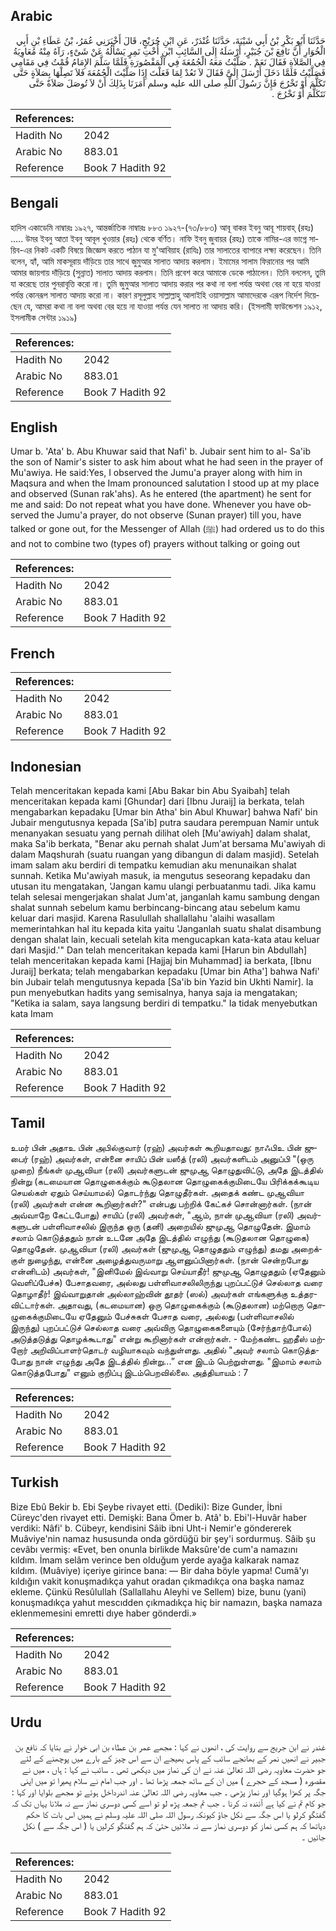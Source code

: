 ## Arabic


<div dir="rtl" lang="ar" style={{fontSize:'larger',backgroundColor:'#f8f9fa',padding:20}}>
حَدَّثَنَا أَبُو بَكْرِ بْنُ أَبِي شَيْبَةَ، حَدَّثَنَا غُنْدَرٌ، عَنِ ابْنِ جُرَيْجٍ، قَالَ أَخْبَرَنِي عُمَرُ، بْنُ عَطَاءِ بْنِ أَبِي الْخُوَارِ أَنَّ نَافِعَ بْنَ جُبَيْرٍ، أَرْسَلَهُ إِلَى السَّائِبِ ابْنِ أُخْتِ نَمِرٍ يَسْأَلُهُ عَنْ شَىْءٍ، رَآهُ مِنْهُ مُعَاوِيَةُ فِي الصَّلاَةِ فَقَالَ نَعَمْ ‏.‏ صَلَّيْتُ مَعَهُ الْجُمُعَةَ فِي الْمَقْصُورَةِ فَلَمَّا سَلَّمَ الإِمَامُ قُمْتُ فِي مَقَامِي فَصَلَّيْتُ فَلَمَّا دَخَلَ أَرْسَلَ إِلَىَّ فَقَالَ لاَ تَعُدْ لِمَا فَعَلْتَ إِذَا صَلَّيْتَ الْجُمُعَةَ فَلاَ تَصِلْهَا بِصَلاَةٍ حَتَّى تَكَلَّمَ أَوْ تَخْرُجَ فَإِنَّ رَسُولَ اللَّهِ صلى الله عليه وسلم أَمَرَنَا بِذَلِكَ أَنْ لاَ تُوصَلَ صَلاَةٌ حَتَّى نَتَكَلَّمَ أَوْ نَخْرُجَ ‏.‏
</div>
<div style={{backgroundColor:'#f8f9fa',padding:20, marginBottom: 10}}><table> <thead> <tr> <th>References:</th> <th></th> </tr> </thead> <tbody><tr><td>Hadith No</td><td>2042</td></tr><tr><td>Arabic No</td><td>883.01</td></tr><tr><td>Reference</td><td>Book 7 Hadith 92</td></tr></tbody></table></div>

## Bengali


<div dir="ltr" lang="bn" style={{fontSize:'larger',backgroundColor:'#f8f9fa',padding:20}}>
হাদিস একাডেমি নাম্বারঃ ১৯২৭, আন্তর্জাতিক নাম্বারঃ ৮৮৩ ১৯২৭-(৭৩/৮৮৩) আবূ বাকর ইবনু আবূ শায়বাহ্ (রহঃ) ..... উমর ইবনু আতা ইবনু আবূল খুওয়ার (রহঃ) থেকে বর্ণিত। নাফি ইবনু জুবায়র (রহঃ) তাকে নামির-এর ভাগ্নে সায়িব-এর নিকট একটি বিষয়ে জিজ্ঞেস করতে পাঠান যা মু'আবিয়াহ (রাযিঃ) তার সালাতের ব্যাপারে লক্ষ্য করেছেন। তিনি বলেন, হ্যাঁ, আমি মাকসূরায় দাঁড়িয়ে তার সাথে জুমুআর সালাত আদায় করলাম। ইমামের সালাম ফিরানোর পর আমি আমার জায়গায় দাঁড়িয়ে (সুন্নাত) সালাত আদায় করলাম। তিনি প্রবেশ করে আমাকে ডেকে পাঠালেন। তিনি বললেন, তুমি যা করেছে তার পুনরাবৃত্তি করো না। তুমি জুমুআর সালাত আদায় করার পর কথা না বলা পর্যন্ত অথবা বের না হয়ে যাওয়া পর্যন্ত কোনরূপ সালাত আদায় করো না। কারণ রসূলুল্লাহ সাল্লাল্লাহু আলাইহি ওয়াসাল্লাম আমাদেরকে এরূপ নির্দেশ দিয়েছেন যে, আমরা কথা না বলা অথবা বের হয়ে না যাওয়া পর্যন্ত যেন সালাত না আদায় করি। (ইসলামী ফাউন্ডেশন ১৯১২, ইসলামীক সেন্টার ১৯১৯)
</div>
<div style={{backgroundColor:'#f8f9fa',padding:20, marginBottom: 10}}><table> <thead> <tr> <th>References:</th> <th></th> </tr> </thead> <tbody><tr><td>Hadith No</td><td>2042</td></tr><tr><td>Arabic No</td><td>883.01</td></tr><tr><td>Reference</td><td>Book 7 Hadith 92</td></tr></tbody></table></div>

## English


<div dir="ltr" lang="en" style={{fontSize:'larger',backgroundColor:'#f8f9fa',padding:20}}>
Umar b. 'Ata' b. Abu Khuwar said that Nafi' b. Jubair sent him to al- Sa'ib the son of Namir's sister to ask him about what he had seen in the prayer of Mu'awiya. He said:Yes, I observed the Jumu'a prayer along with him in Maqsura and when the Imam pronounced salutation I stood up at my place and observed (Sunan rak'ahs). As he entered (the apartment) he sent for me and said: Do not repeat what you have done. Whenever you have observed the Jumu'a prayer, do not observe (Sunan prayer) till you, have talked or gone out, for the Messenger of Allah (ﷺ) had ordered us to do this and not to combine two (types of) prayers without talking or going out
</div>
<div style={{backgroundColor:'#f8f9fa',padding:20, marginBottom: 10}}><table> <thead> <tr> <th>References:</th> <th></th> </tr> </thead> <tbody><tr><td>Hadith No</td><td>2042</td></tr><tr><td>Arabic No</td><td>883.01</td></tr><tr><td>Reference</td><td>Book 7 Hadith 92</td></tr></tbody></table></div>

## French


<div dir="ltr" lang="fr" style={{fontSize:'larger',backgroundColor:'#f8f9fa',padding:20}}>

</div>
<div style={{backgroundColor:'#f8f9fa',padding:20, marginBottom: 10}}><table> <thead> <tr> <th>References:</th> <th></th> </tr> </thead> <tbody><tr><td>Hadith No</td><td>2042</td></tr><tr><td>Arabic No</td><td>883.01</td></tr><tr><td>Reference</td><td>Book 7 Hadith 92</td></tr></tbody></table></div>

## Indonesian


<div dir="ltr" lang="id" style={{fontSize:'larger',backgroundColor:'#f8f9fa',padding:20}}>
Telah menceritakan kepada kami [Abu Bakar bin Abu Syaibah] telah menceritakan kepada kami [Ghundar] dari [Ibnu Juraij] ia berkata, telah mengabarkan kepadaku [Umar bin Atha' bin Abul Khuwar] bahwa Nafi' bin Jubair mengutusnya kepada [Sa'ib] putra saudara perempuan Namir untuk menanyakan sesuatu yang pernah dilihat oleh [Mu'awiyah] dalam shalat, maka Sa'ib berkata, "Benar aku pernah shalat Jum'at bersama Mu'awiyah di dalam Maqshurah (suatu ruangan yang dibangun di dalam masjid). Setelah imam salam aku berdiri di tempatku kemudian aku menunaikan shalat sunnah. Ketika Mu'awiyah masuk, ia mengutus seseorang kepadaku dan utusan itu mengatakan, 'Jangan kamu ulangi perbuatanmu tadi. Jika kamu telah selesai mengerjakan shalat Jum'at, janganlah kamu sambung dengan shalat sunnah sebelum kamu berbincang-bincang atau sebelum kamu keluar dari masjid. Karena Rasulullah shallallahu 'alaihi wasallam memerintahkan hal itu kepada kita yaitu 'Janganlah suatu shalat disambung dengan shalat lain, kecuali setelah kita mengucapkan kata-kata atau keluar dari Masjid.'" Dan telah menceritakan kepada kami [Harun bin Abdullah] telah menceritakan kepada kami [Hajjaj bin Muhammad] ia berkata, [Ibnu Juraij] berkata; telah mengabarkan kepadaku [Umar bin Atha'] bahwa Nafi' bin Jubair telah mengutusnya kepada [Sa'ib bin Yazid bin Ukhti Namir]. Ia pun menyebutkan hadits yang semisalnya, hanya saja ia mengatakan; "Ketika ia salam, saya langsung berdiri di tempatku." Ia tidak menyebutkan kata Imam
</div>
<div style={{backgroundColor:'#f8f9fa',padding:20, marginBottom: 10}}><table> <thead> <tr> <th>References:</th> <th></th> </tr> </thead> <tbody><tr><td>Hadith No</td><td>2042</td></tr><tr><td>Arabic No</td><td>883.01</td></tr><tr><td>Reference</td><td>Book 7 Hadith 92</td></tr></tbody></table></div>

## Tamil


<div dir="ltr" lang="ta" style={{fontSize:'larger',backgroundColor:'#f8f9fa',padding:20}}>
உமர் பின் அதாஉ பின் அபில்குவார் (ரஹ்) அவர்கள் கூறியதாவது: நாஃபிஉ பின் ஜுபைர் (ரஹ்) அவர்கள், என்னை சாயிப் பின் யஸீத் (ரலி) அவர்களிடம் அனுப்பி "(ஒரு முறை) நீங்கள் முஆவியா (ரலி) அவர்களுடன் ஜுமுஆ தொழுதுவிட்டு, அதே இடத்தில் நின்று (கடமையான தொழுகைக்கும் கூடுதலான தொழுகைக்குமிடையே பிரிக்கக்கூடிய செயல்கள் ஏதும் செய்யாமல்) தொடர்ந்து தொழுதீர்கள். அதைக் கண்ட முஆவியா (ரலி) அவர்கள் என்ன கூறினார்கள்?" என்பது பற்றிக் கேட்கச் சொன்னார்கள். (நான் அவ்வாறே கேட்டபோது) சாயிப் (ரலி) அவர்கள், "ஆம், நான் முஆவியா (ரலி) அவர்களுடன் பள்ளிவாசலில் இருந்த ஒரு (தனி) அறையில் ஜுமுஆ தொழுதேன். இமாம் சலாம் கொடுத்ததும் நான் உடனே அதே இடத்தில் எழுந்து (கூடுதலான தொழுகை) தொழுதேன். முஆவியா (ரலி) அவர்கள் (ஜுமுஆ தொழுததும் எழுந்து) தமது அறைக்குள் நுழைந்து, என்னை அழைத்துவருமாறு ஆளனுப்பினார்கள். (நான் சென்றபோது என்னிடம்) அவர்கள், "இனிமேல் இவ்வாறு செய்யாதீர்! ஜுமுஆ தொழுததும் (ஏதேனும் வெளிப்பேச்சு) பேசாதவரை, அல்லது பள்ளிவாசலிலிருந்து புறப்பட்டுச் செல்லாத வரை தொழாதீர்! இவ்வாறுதான் அல்லாஹ்வின் தூதர் (ஸல்) அவர்கள் எங்களுக்கு உத்தரவிட்டார்கள். அதாவது, (கடமையான) ஒரு தொழுகைக்கும் (கூடுதலான) மற்றொரு தொழுகைக்குமிடையே ஏதேனும் பேச்சுகள் பேசாத வரை, அல்லது (பள்ளிவாசலில் இருந்து) புறப்பட்டுச் செல்லாத வரை அவ்விரு தொழுகைகளையும் (சேர்ந்தாற்போல்) அடுத்தடுத்து தொழக்கூடாது" என்று கூறினார்கள் என்றார்கள். - மேற்கண்ட ஹதீஸ் மற்றோர் அறிவிப்பாளர்தொடர் வழியாகவும் வந்துள்ளது. அதில் "அவர் சலாம் கொடுத்தபோது நான் எழுந்து அதே இடத்தில் நின்று...” என இடம் பெற்றுள்ளது. "இமாம் சலாம் கொடுத்தபோது" எனும் குறிப்பு இடம்பெறவில்லை. அத்தியாயம் : 7
</div>
<div style={{backgroundColor:'#f8f9fa',padding:20, marginBottom: 10}}><table> <thead> <tr> <th>References:</th> <th></th> </tr> </thead> <tbody><tr><td>Hadith No</td><td>2042</td></tr><tr><td>Arabic No</td><td>883.01</td></tr><tr><td>Reference</td><td>Book 7 Hadith 92</td></tr></tbody></table></div>

## Turkish


<div dir="ltr" lang="tr" style={{fontSize:'larger',backgroundColor:'#f8f9fa',padding:20}}>
Bize Ebû Bekir b. Ebi Şeybe rivayet etti. (Dediki): Bize Gunder, İbni Cüreyc'den rivayet etti. Demişki: Bana Ömer b. Atâ' b. Ebi'l-Huvâr haber verdiki: Nâfi' b. Cübeyr, kendisini Sâib ibni Uht-i Nemir'e göndererek Muâviye'nin namaz hususunda onda gördüğü bir şey'i sordurmuş. Sâib şu cevâbı vermiş: «Evet, ben onunla birlikde Maksûre'de cum'a namazını kıldım. İmam selâm verince ben olduğum yerde ayağa kalkarak namaz kıldım. (Muâviye) içeriye girince bana: — Bir daha böyle yapma! Cumâ'yı kıldığın vakit konuşmadıkça yahut oradan çıkmadıkça ona başka namaz ekleme. Çünkü Resûlullah (Sallallahu Aleyhi ve Sellem) bize, bunu (yani) konuşmadıkça yahut mescıdden çıkmadıkça hiç bir namazın, başka namaza eklenmemesini emretti dıye haber gönderdi.»
</div>
<div style={{backgroundColor:'#f8f9fa',padding:20, marginBottom: 10}}><table> <thead> <tr> <th>References:</th> <th></th> </tr> </thead> <tbody><tr><td>Hadith No</td><td>2042</td></tr><tr><td>Arabic No</td><td>883.01</td></tr><tr><td>Reference</td><td>Book 7 Hadith 92</td></tr></tbody></table></div>

## Urdu


<div dir="rtl" lang="ur" style={{fontSize:'larger',backgroundColor:'#f8f9fa',padding:20}}>
غندر نے ابن جریج سے روایت کی ، انھوں نے کہا : مجھے عمر بن عطاء بن ابی خوار نے بتایا کہ نافع بن جبیر نے انھیں نمر کے بھانجے سائب کے پاس بھیجے ان سے اس چیز کے بارے میں پوچھنے کے لئے جو حضرت معاویہ رضی اللہ تعالیٰ عنہ نے ان کی نماز میں دیکھی تھی ۔ سائب نے کہا : ہاں ، میں نے مقصورہ ( مسجد کے حجرے ) میں ان کے ساتھ جمعہ پڑھا تھا ۔ اور جب امام نے سلام پھیرا تو میں اپنی جگہ پر کھڑا ہوگیا اور نماز پڑھی ۔ جب معاویہ رضی اللہ تعالیٰ عنہ اندرداخل ہوئے تو مجھے بلوایا اور کہا : جو کام تم نے کیا ہے آئندہ نہ کرنا ۔ جب تم جمعہ پڑھ لو تو اسے کسی دوسری نماز سے نہ ملانا یہاں تک کہ گفتگو کرلو یا اس جگہ سے نکل جاؤ کیونکہ رسول اللہ صلی اللہ علیہ وسلم نے ہمیں اس بات کا حکم دیاتھا کہ ہم کسی نماز کو دوسری نماز سے نہ ملائیں حتیٰ کہ ہم گفتگو کرلیں یا ( اس جگہ سے ) نکل جائیں ۔
</div>
<div style={{backgroundColor:'#f8f9fa',padding:20, marginBottom: 10}}><table> <thead> <tr> <th>References:</th> <th></th> </tr> </thead> <tbody><tr><td>Hadith No</td><td>2042</td></tr><tr><td>Arabic No</td><td>883.01</td></tr><tr><td>Reference</td><td>Book 7 Hadith 92</td></tr></tbody></table></div>